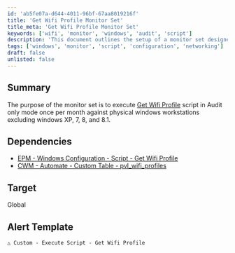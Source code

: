 ```yaml
---
id: 'ab5fe07a-d644-4011-96bf-67aa8019216f'
title: 'Get Wifi Profile Monitor Set'
title_meta: 'Get Wifi Profile Monitor Set'
keywords: ['wifi', 'monitor', 'windows', 'audit', 'script']
description: 'This document outlines the setup of a monitor set designed to execute the Get Wifi Profile script in Audit only mode on physical Windows workstations, excluding older versions such as Windows XP, 7, 8, and 8.1, on a monthly basis.'
tags: ['windows', 'monitor', 'script', 'configuration', 'networking']
draft: false
unlisted: false
---
```

## Summary

The purpose of the monitor set is to execute [Get Wifi Profile](https://proval.itglue.com/DOC-5078775-16111355) script in Audit only mode once per month against physical windows workstations excluding windows XP, 7, 8, and 8.1. 

## Dependencies

- [EPM - Windows Configuration - Script - Get Wifi Profile](https://proval.itglue.com/DOC-5078775-16111355)
- [CWM - Automate - Custom Table - pvl_wifi_profiles](https://proval.itglue.com/DOC-5078775-12979849)

## Target

Global

## Alert Template

```
△ Custom - Execute Script - Get Wifi Profile
```












